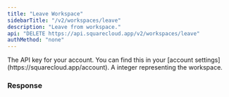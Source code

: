 ```yaml
---
title: "Leave Workspace"
sidebarTitle: "/v2/workspaces/leave"
description: "Leave from workspace."
api: "DELETE https://api.squarecloud.app/v2/workspaces/leave"
authMethod: "none"
---
```


<ParamField header="Authorization" type="string" placeholder="API KEY" required>
  The API key for your account. You can find this in your [account settings](https://squarecloud.app/account).
</ParamField>

<ParamField body="workspaceId" type="int" placeholder="Workspace Id">
  A integer representing the workspace. 
</ParamField>

### Response

